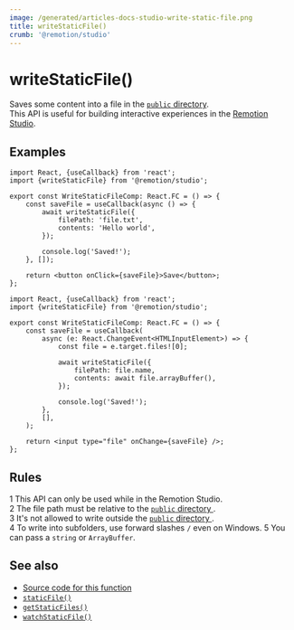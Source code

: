 ```yaml
---
image: /generated/articles-docs-studio-write-static-file.png
title: writeStaticFile()
crumb: '@remotion/studio'
---
```


# writeStaticFile()<AvailableFrom v="4.0.147"/>

Saves some content into a file in the [`public` directory](/docs/).  
This API is useful for building interactive experiences in the [Remotion Studio](/docs/terminology/studio).

## Examples

```tsx twoslash title="Write 'Hello world' to public/file.txt"
import React, {useCallback} from 'react';
import {writeStaticFile} from '@remotion/studio';

export const WriteStaticFileComp: React.FC = () => {
	const saveFile = useCallback(async () => {
		await writeStaticFile({
			filePath: 'file.txt',
			contents: 'Hello world',
		});

		console.log('Saved!');
	}, []);

	return <button onClick={saveFile}>Save</button>;
};
```

```tsx twoslash title="Allow a file upload"
import React, {useCallback} from 'react';
import {writeStaticFile} from '@remotion/studio';

export const WriteStaticFileComp: React.FC = () => {
	const saveFile = useCallback(
		async (e: React.ChangeEvent<HTMLInputElement>) => {
			const file = e.target.files![0];

			await writeStaticFile({
				filePath: file.name,
				contents: await file.arrayBuffer(),
			});

			console.log('Saved!');
		},
		[],
	);

	return <input type="file" onChange={saveFile} />;
};
```

## Rules

<Step>1</Step> This API can only be used while in the Remotion Studio.
<br />
<Step>2</Step> The file path must be relative to the
<a href="/docs/terminology/public-dir">
	<code>public</code> directory
</a>
.
<br />
<Step>3</Step> It's not allowed to write outside the
<a href="/docs/terminology/public-dir">
	<code>public</code> directory
</a>
.<br />
<Step>4</Step> To write into subfolders, use forward slashes <code>/</code> even
on Windows.
<Step>5</Step> You can pass a <code>string</code> or <code>ArrayBuffer</code>.

## See also

- [Source code for this function](https://github.com/remotion-dev/remotion/blob/main/packages/studio/src/api/write-static-file.ts)
- [`staticFile()`](/docs/staticfile)
- [`getStaticFiles()`](/docs/studio/get-static-files)
- [`watchStaticFile()`](/docs/studio/watch-static-file)
